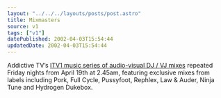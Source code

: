 ```yaml
---
layout: "../../../layouts/posts/post.astro"
title: Mixmasters
source: v1
tags: ["v1"]
datePublished: 2002-04-03T15:54:44
updatedDate: 2002-04-03T15:54:44
---
```


Addictive TV&#8217;s [ITV1 music series of audio-visual DJ / VJ mixes][1] repeated Friday nights from April 19th at 2.45am, featuring exclusive mixes from labels including Pork, Full Cycle, Pussyfoot, Rephlex, Law & Auder, Ninja Tune and Hydrogen Dukebox.

[1]: http://www.addictive.com/htdocs/mix.htm
